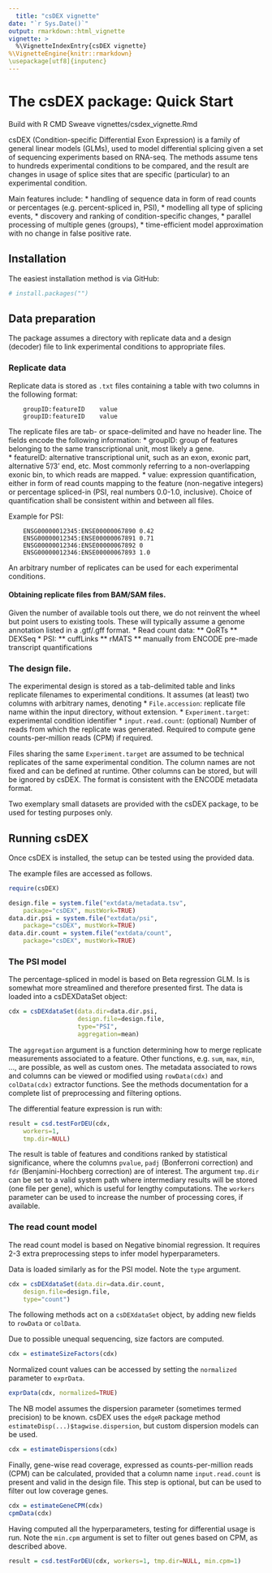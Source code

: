 ```yaml
---
  title: "csDEX vignette"
date: "`r Sys.Date()`"
output: rmarkdown::html_vignette
vignette: >
  %\VignetteIndexEntry{csDEX vignette}
%\VignetteEngine{knitr::rmarkdown}
\usepackage[utf8]{inputenc}
---
```



# The csDEX package: Quick Start

  
Build with R CMD Sweave vignettes/csdex_vignette.Rmd
 
csDEX (Condition-specific Differential Exon Expression) is a family of general
linear models (GLMs), used to model differential splicing given a set of
sequencing experiments based on RNA-seq. The methods assume tens to hundreds
experimental conditions to be compared, and the result are
changes in usage of splice sites that are specific (particular) to an
experimental condition. 

Main features include:
* handling of sequence data in form of read counts or percentages (e.g. percent-spliced in, PSI),
* modelling all type of splicing events,
* discovery and ranking of condition-specific changes,
* parallel processing of multiple genes (groups),
* time-efficient model approximation with no change in false positive rate.

## Installation

The easiest installation method is via GitHub:
```r
# install.packages("")
```


## Data preparation

The package assumes a directory with replicate data and a design (decoder) file
to link experimental conditions to appropriate files.


### Replicate data
 
Replicate data is stored as `.txt` files containing a table with two columns in the
following format:
```
    groupID:featureID    value
    groupID:featureID    value
```

The replicate files are tab- or space-delimited and have no header line. The
fields encode the following information:
* groupID: group of features belonging to the same transcriptional unit,
    most likely a gene.    
* featureID: alternative transcriptional unit, such as an exon, exonic
    part, alternative 5'/3' end, etc. Most commonly referring to a
    non-overlapping exonic bin, to which reads are mapped.
* value: expression quantification, either in form of read counts mapping
    to the feature (non-negative integers) or percentage spliced-in (PSI,
    real numbers 0.0-1.0, inclusive). Choice of quantification shall be
    consistent within and between all files.

Example for PSI:
```
    ENSG00000012345:ENSE00000067890 0.42
    ENSG00000012345:ENSE00000067891 0.71
    ENSG00000012346:ENSE00000067892 0
    ENSG00000012346:ENSE00000067893 1.0
```

An arbitrary number of replicates can be used for each experimental conditions.


#### Obtaining replicate files from BAM/SAM files. 

Given the number of available tools out there, we do not reinvent the wheel but
point users to existing tools. These will typically assume a genome annotation
listed in a .gtf/.gff format.
* Read count data:
** QoRTs
** DEXSeq
* PSI:
** cuffLinks
** rMATS
** manually from ENCODE pre-made transcript quantifications


### The design file.

The experimental design is stored as a tab-delimited table and links replicate filenames to
experimental conditions. It assumes (at least) two columns with arbitrary
names, denoting
* `File.accession`: replicate file name within the input directory, without extension.
* `Experiment.target`: experimental condition identifier
* `input.read.count`: (optional) Number of reads from which the replicate was generated. Required to compute gene counts-per-million reads (CPM) if required.

Files sharing the same `Experiment.target` are assumed to be technical replicates
of the same experimental condition. The column names are not fixed and can be defined at
runtime. Other columns can be stored, but will be ignored by csDEX. The format
is consistent with the ENCODE metadata format.

Two exemplary small datasets are provided with the csDEX package, to be
used for testing purposes only.



## Running csDEX

Once csDEX is installed, the setup can be tested using the provided data.

The example files are accessed as follows.
```r
require(csDEX)

design.file = system.file("extdata/metadata.tsv", 
    package="csDEX", mustWork=TRUE)
data.dir.psi = system.file("extdata/psi", 
    package="csDEX", mustWork=TRUE)
data.dir.count = system.file("extdata/count", 
    package="csDEX", mustWork=TRUE)
```

### The PSI model

The percentage-spliced in model is based on Beta regression GLM. Is is somewhat
more streamlined and therefore presented first.  The data is loaded into a
csDEXDataSet object:

```r
cdx = csDEXdataSet(data.dir=data.dir.psi, 
                   design.file=design.file, 
                   type="PSI",
                   aggregation=mean)
```

The `aggregation` argument is a function determining how to merge replicate
measurements associated to a feature.  Other functions, e.g. `sum`, `max`,
`min`, ..., are possible, as well as custom ones. The metadata associated to
rows and columns can be viewed or modified using `rowData(cdx)` and
`colData(cdx)` extractor functions. See the methods documentation for a
complete list of preprocessing and filtering options.


The differential feature expression is run with:

```r
result = csd.testForDEU(cdx, 
    workers=1, 
    tmp.dir=NULL)
```

The result is table of features and conditions ranked by statistical
significance, where the columns `pvalue`, `padj` (Bonferroni correction) and
`fdr` (Benjamini-Hochberg correction) are of interest. The argument `tmp.dir`
can be set to a valid system path where intermediary results will be stored
(one file per gene), which is useful for lengthy computations. The `workers`
parameter can be used to increase the number of processing cores, if available.


### The read count model

The read count model is based on Negative binomial regression. It requires 2-3
extra preprocessing steps to infer model hyperparameters. 


Data is loaded similarly as for the PSI model. Note the `type` argument.

```r
cdx = csDEXdataSet(data.dir=data.dir.count, 
    design.file=design.file, 
    type="count")
```

The following methods act on a `csDEXdataSet` object, by adding new fields to `rowData` or `colData`.

Due to possible unequal sequencing, size factors are computed.

```r
cdx = estimateSizeFactors(cdx)
```

Normalized count values can be accessed by setting the `normalized` parameter
to `exprData`.

```r
exprData(cdx, normalized=TRUE)
```

The NB model assumes the dispersion parameter (sometimes termed precision) to be known.
csDEX uses the `edgeR` package method `estimateDisp(...)$tagwise.dispersion`, but custom
dispersion models can be used.

```r
cdx = estimateDispersions(cdx)
```

Finally, gene-wise read coverage, expressed as counts-per-million reads (CPM)
can be calculated, provided that a column name `input.read.count` is present
and valid in the design file. This step is optional, but can be used to 
filter out low coverage genes.

```r
cdx = estimateGeneCPM(cdx)
cpmData(cdx)
```

Having computed all the hyperparameters, testing for differential
usage is run. Note the `min.cpm` argument is set to filter out genes
based on CPM, as described above.

```r
result = csd.testForDEU(cdx, workers=1, tmp.dir=NULL, min.cpm=1)
```
